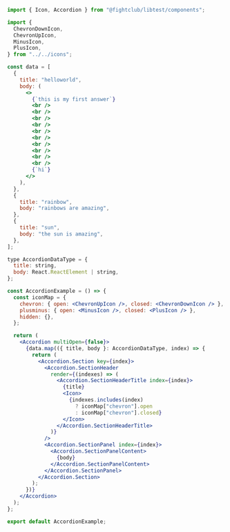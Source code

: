 ```jsx
import { Icon, Accordion } from "@fightclub/libtest/components";

import {
  ChevronDownIcon,
  ChevronUpIcon,
  MinusIcon,
  PlusIcon,
} from "../../icons";

const data = [
  {
    title: "helloworld",
    body: (
      <>
        {`this is my first answer`}
        <br />
        <br />
        <br />
        <br />
        <br />
        <br />
        <br />
        <br />
        <br />
        <br />
        {`hi`}
      </>
    ),
  },
  {
    title: "rainbow",
    body: "rainbows are amazing",
  },
  {
    title: "sun",
    body: "the sun is amazing",
  },
];

type AccordionDataType = {
  title: string,
  body: React.ReactElement | string,
};

const AccordionExample = () => {
  const iconMap = {
    chevron: { open: <ChevronUpIcon />, closed: <ChevronDownIcon /> },
    plusminus: { open: <MinusIcon />, closed: <PlusIcon /> },
    hidden: {},
  };

  return (
    <Accordion multiOpen={false}>
      {data.map(({ title, body }: AccordionDataType, index) => {
        return (
          <Accordion.Section key={index}>
            <Accordion.SectionHeader
              render={(indexes) => (
                <Accordion.SectionHeaderTitle index={index}>
                  {title}
                  <Icon>
                    {indexes.includes(index)
                      ? iconMap["chevron"].open
                      : iconMap["chevron"].closed}
                  </Icon>
                </Accordion.SectionHeaderTitle>
              )}
            />
            <Accordion.SectionPanel index={index}>
              <Accordion.SectionPanelContent>
                {body}
              </Accordion.SectionPanelContent>
            </Accordion.SectionPanel>
          </Accordion.Section>
        );
      })}
    </Accordion>
  );
};

export default AccordionExample;
```
